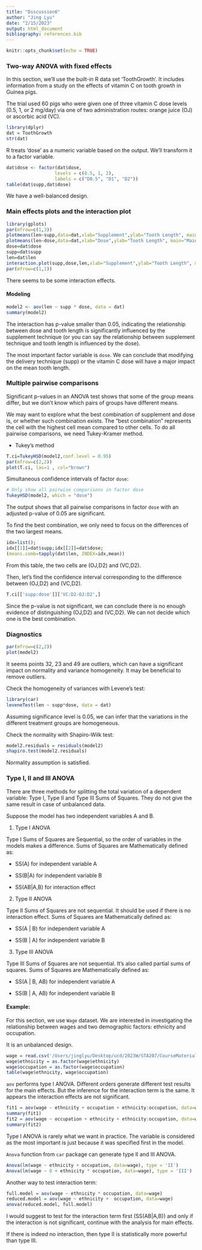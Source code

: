 ```yaml
---
title: "Discussion6"
author: "Jing Lyu"
date: "2/15/2023"
output: html_document
bibliography: references.bib 
---
```


```r
knitr::opts_chunk$set(echo = TRUE)
```

### Two-way ANOVA with fixed effects

In this section, we’ll use the built-in R data set 'ToothGrowth'. It includes information from a study on the effects of vitamin C on tooth growth in Guinea pigs.

The trial used 60 pigs who were given one of three vitamin C dose levels (0.5, 1, or 2 mg/day) via one of two administration routes: orange juice (OJ) or ascorbic acid (VC).

```r
library(dplyr)
dat = ToothGrowth
str(dat)
```

R treats 'dose' as a numeric variable based on the output. We’ll transform it to a factor variable.

```r
dat$dose <- factor(dat$dose,
                  levels = c(0.5, 1, 2),
                  labels = c("D0.5", "D1", "D2"))
table(dat$supp,dat$dose)
```

We have a well-balanced design.

### Main effects plots and the interaction plot

```r
library(gplots)
par(mfrow=c(1,3))
plotmeans(len~supp,data=dat,xlab="Supplement",ylab="Tooth Length", main="Main effect, Supplement") 
plotmeans(len~dose,data=dat,xlab="Dose",ylab="Tooth Length", main="Main effect, Dose") 
dose=dat$dose
supp=dat$supp
len=dat$len
interaction.plot(supp,dose,len,xlab="Supplement",ylab="Tooth Length", main="Interaction")
par(mfrow=c(1,1))
```
There seems to be some interaction effects.

#### Modeling

```r
model2 <- aov(len ~ supp * dose, data = dat)
summary(model2)
```

The interaction has p-value smaller than 0.05, indicating the relationship between dose and tooth length is significantly influenced by the supplement technique (or you can say the relationship between supplement technique and tooth length is influenced by the dose).

The most important factor variable is `dose`. We can conclude that modifying the delivery technique (supp) or the vitamin C dose will have a major impact on the mean tooth length.

### Multiple pairwise comparisons

Significant p-values in an ANOVA test shows that some of the group means differ, but we don’t know which pairs of groups have different means.

We may want to explore what the best combination of supplement and dose is, or whether such combination exists. The "best combination" represents the cell with the highest cell mean compared to other cells. To do all pairwise comparisons, we need Tukey-Kramer method.

* Tukey's method

```r
T.ci=TukeyHSD(model2,conf.level = 0.95)
par(mfrow=c(2,2))
plot(T.ci, las=1 , col="brown")
```

Simultaneous confidence intervals of factor `dose`:

```r
# Only show all pairwise comparisons in factor dose
TukeyHSD(model2, which = "dose")
```

The output shows that all pairwise comparisons in factor `dose` with an adjusted p-value of 0.05 are significant.

To find the best combination, we only need to focus on the differences of the two largest means.

```r
idx=list();
idx[[1]]=dat$supp;idx[[2]]=dat$dose;
(means.comb=tapply(dat$len, INDEX=idx,mean))
```

From this table, the two cells are (OJ,D2) and (VC,D2).

Then, let's find the confidence interval corresponding to the difference between (OJ,D2) and (VC,D2).

```r
T.ci[['supp:dose']]['VC:D2-OJ:D2',]
```
Since the p-value is not significant, we can conclude there is no enough evidence of distinguishing (OJ,D2) and (VC,D2). We can not decide which one is the best combination.

### Diagnostics

```r
par(mfrow=c(2,2))
plot(model2)
```

It seems points 32, 23 and 49 are outliers, which can have a significant impact on normality and variance homogeneity. It may be beneficial to remove outliers.

Check the homogeneity of variances with Levene’s test:

```r
library(car)
leveneTest(len ~ supp*dose, data = dat)
```

Assuming significance level is 0.05, we can infer that the variations in the different treatment groups are homogeneous.

Check the normality with Shapiro-Wilk test:

```r
model2.residuals = residuals(model2)
shapiro.test(model2.residuals)
```

Normality assumption is satisfied.

### Type I, II and III ANOVA

There are three methods for splitting the total variation of a dependent variable: Type I, Type II and Type III Sums of Squares. They do not give the same result in case of unbalanced data.

Suppose the model has two independent variables A and B.

1. Type I ANOVA

Type I Sums of Squares are Sequential, so the order of variables in the models makes a difference. Sums of Squares are Mathematically defined as:

* SS(A) for independent variable A

* SS(B|A) for independent variable B

* SS(AB|A,B) for interaction effect

2. Type II ANOVA 

Type II Sums of Squares are not sequential. It should be used if there is no interaction effect. Sums of Squares are Mathematically defined as:

* SS(A | B) for independent variable A

* SS(B | A) for independent variable B

3. Type III ANOVA

Type III Sums of Squares are not sequential. It's also called partial sums of squares. Sums of Squares are Mathematically defined as:

* SS(A | B, AB) for independent variable A

* SS(B | A, AB) for independent variable B

#### Example:

For this section, we use `Wage` dataset. We are interested in investigating the relationship between wages and two demographic factors: ethnicity and occupation.

It is an unbalanced design.

```r
wage = read.csv('/Users/jinglyu/Desktop/ucd/2023W/STA207/CourseMaterials/Discussion/Discussion6/Wage.csv')
wage$ethnicity = as.factor(wage$ethnicity)
wage$occupation = as.factor(wage$occupation)
table(wage$ethnicity, wage$occupation)
```

`aov` performs type I ANOVA. Different orders generate different test results for the main effects. But the inference for the interaction term is the same. It appears the interaction effects are not significant.

```r
fit1 = aov(wage ~ ethnicity + occupation + ethnicity:occupation, data=wage)
summary(fit1)
fit2 = aov(wage ~ occupation + ethnicity + ethnicity:occupation, data=wage)
summary(fit2)
```
Type I ANOVA is rarely what we want in practice. The variable is considered as the most important is just because it was specified first in the model.

`Anova` function from `car` package can generate type II and III ANOVA.

```r
Anova(lm(wage ~ ethnicity + occupation, data=wage), type = 'II')
Anova(lm(wage ~ 0 + ethnicity * occupation, data=wage), type = 'III')
```
Another way to test interaction term:

```r
full.model = aov(wage ~ ethnicity * occupation, data=wage)
reduced.model = aov(wage ~ ethnicity +  occupation, data=wage)
anova(reduced.model, full.model)         
```


I would suggest to test for the interaction term first (SS(AB|A,B)) and only if the interaction is not significant, continue with the analysis for main effects.

If there is indeed no interaction, then type II is statistically more powerful than type III.
